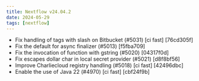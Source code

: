 ```yaml
---
title: Nextflow v24.04.2
date: 2024-05-29
tags: [nextflow]
---
```


- Fix handling of tags with slash on Bitbucket (#5031) [ci fast] [76cd305f]
- Fix the default for async finalizer (#5013) [f5fba709]
- Fix the invocation of function with gstring (#5020) [04317f0d]
- Fix escapes dollar char in local secret provider (#5021) [d8f8bf56]
- Improve Charliecloud registry handling (#5018) [ci fast] [42496dbc]
- Enable the use of Java 22  (#4970) [ci fast] [cbf24f9b]
